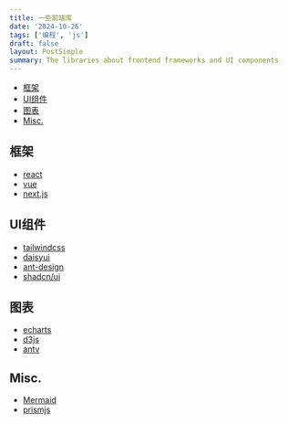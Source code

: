 ```yaml
---
title: 一些前端库
date: '2024-10-26'
tags: ['编程', 'js']
draft: false
layout: PostSimple
summary: The libraries about frontend frameworks and UI components
---
```


- [框架](#框架)
- [UI组件](#ui组件)
- [图表](#图表)
- [Misc.](#misc)

## 框架

- [react](https://reactjs.org/)
- [vue](https://vuejs.org/)
- [next.js](https://nextjs.org/)

## UI组件

- [tailwindcss](https://tailwindcss.com/)
- [daisyui](https://daisyui.com/)
- [ant-design](https://ant.design/)
- [shadcn/ui](https://ui.shadcn.com/)

## 图表

- [echarts](https://echarts.apache.org/)
- [d3js](https://d3js.org/)
- [antv](https://antv.antgroup.com/)

## Misc.

- [Mermaid](https://mermaid.js.org/)
- [prismjs](https://prismjs.com/)
